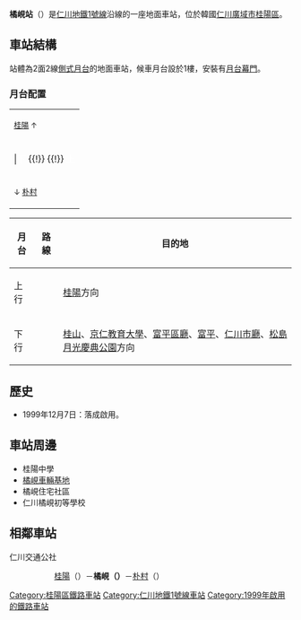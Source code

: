 {{NoteTA |G1=Railway |G2=Transport
|1=zh-hans:知识信息园区; zh-tw:知識信息園區; zh-hk:知識信息園區;
}}
{{refimprove|time=2014-05-06T03:18:43+00:00}}
{{Infobox station
|livery     = {{韓國鐵道路線色|IM|1}}
|name       = 橘峴站
|eng_name   = Gyulhyeon
|other_name = 
|image      = 인천지하철1호선 귤현역 하선 승강장.jpg
|caption    = 
|hangul     = 귤현역
|hanja      = 橘峴驛
|rr         = Gyulhyeon-yeok
|mr         = Kyulhyŏn-yŏk
|code       = {{車站編號|#7CA8D5|white|I111}}
|operator   = [[仁川交通公社|仁川交通公社]]
|lines      = {{韓國都市鐵道|I1}}
|address    = {{KOR}}[[仁川廣域市|仁川廣域市]][[桂陽區|桂陽區]]{{link-ko|長堤路|장제로}}1136
|structure  = 地面車站
|platform   = [[側式月台|側式月台]]
|opened     = 1999年12月7日
|closed     = 
|passengers = 平均每日2,180人次
|pass_year  = 2021年
|adjacent   = {{Adjacent stations|system1=Seoul Metropolitan Subway
|line1=仁川1|left1=桂陽|right1=朴村|note-left1={{車站編號|#7CA8D5|white|I110}} 0.9km|note-mid1={{車站編號|#7CA8D5|white|I111}}|note-right1=1.5km {{車站編號|#7CA8D5|white|I112}}
}}
}}

'''橘峴站'''（{{kor|諺=귤현역|漢=橘峴驛|羅=Gyulhyeon yeok|f=y}}）是[[仁川地鐵1號線|仁川地鐵1號線]]沿線的一座地面車站，位於韓國[[仁川廣域市|仁川廣域市]][[桂陽區|桂陽區]]{{link-ko|桂陽洞 (仁川)|계양동 (인천)|橘峴洞}}。

== 車站結構 ==
站體為2面2線[[側式月台|側式月台]]的地面車站，候車月台設於1樓，安裝有[[月台幕門|月台幕門]]。

=== 月台配置 ===
{| style="text-align:center;"
|-
| <small>[[桂陽站|桂陽]] ↑</small>
|-
| |<span style="color: #ffffff; background-color: {{韓國鐵道路線色|IM|1}};">下</span> {{!}} {{!}} <span style="color: #ffffff; background-color: {{韓國鐵道路線色|IM|1}};">上</span>
|-
| <small>↓ [[朴村站|朴村]]</small>
|}
{| class=wikitable
|-
!月台!!路線!!目的地
|-
!上行
|rowspan="2"|{{韓國都市鐵道|IC1}}
|[[桂陽站|桂陽]]方向
|-
!下行
|[[桂山站|桂山]]、[[京仁教育大學站|京仁教育大學]]、[[富平區廳站|富平區廳]]、[[富平站_(韓國)|富平]]、[[仁川市廳站|仁川市廳]]、[[松島月光慶典公園站|松島月光慶典公園]]方向
|}

== 歷史 ==
*1999年12月7日：落成啟用。

== 車站周邊 ==
*桂陽中學
*[[橘峴車輛基地|橘峴車輛基地]]
*橘峴住宅社區
*仁川橘峴初等學校

== 相鄰車站 ==
;仁川交通公社
:{{韓國都市鐵道|I1}}
::[[桂陽站|桂陽]]（{{車站編號|#7CA8D5|white|I110}}）－'''橘峴（{{車站編號|#7CA8D5|white|I111}}）'''－[[朴村站|朴村]]（{{車站編號|#7CA8D5|white|I112}}）

{{仁川都市铁道1号线}}
{{DEFAULTSORT:Gyulhyeon}}
[[Category:桂陽區鐵路車站|Category:桂陽區鐵路車站]]
[[Category:仁川地鐵1號線車站|Category:仁川地鐵1號線車站]]
[[Category:1999年啟用的鐵路車站|Category:1999年啟用的鐵路車站]]